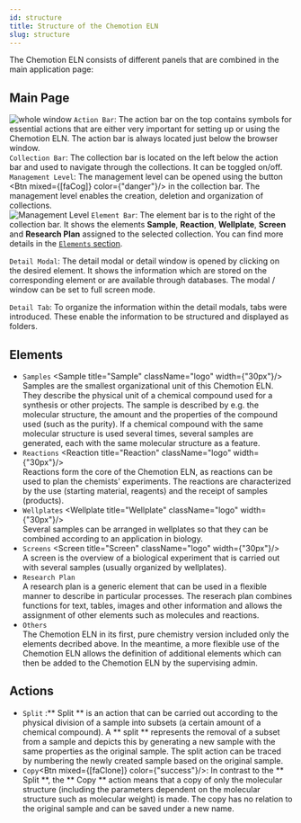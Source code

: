 ```yaml
---
id: structure
title: Structure of the Chemotion ELN
slug: structure
---
```



The Chemotion ELN consists of different panels that are combined in the main application page:
## Main Page
![whole window](/img/screen.png)
`Action Bar`: The action bar on the top contains symbols for essential actions that are either very important for setting up or using the Chemotion ELN. The action bar is always located just below the browser window.  
 `Collection Bar`: The collection bar is located on the left below the action bar and used to navigate through the collections. It can be toggled on/off.  
 `Management Level`: The management level can be opened using the button <Btn mixed={[faCog]} color={"danger"}/> in the collection bar. The management level enables the creation, deletion and organization of collections.  
 ![Management Level](/img/mgmt_lvl.png)
`Element Bar`: The element bar is to the right of the collection bar. It shows the elements <b> Sample</b>, <b> Reaction</b>, <b> Wellplate</b>,  <b> Screen</b> and <b>Research Plan</b> assigned to the selected collection.
You can find more details in the [`Elements` section](#elements).

`Detail Modal`: The detail modal or detail window is opened by clicking on the desired element. It shows the information which are stored on the corresponding element or are available through databases. The modal / window can be set to full screen mode.

`Detail Tab`: To organize the information within the detail modals, tabs were introduced. These enable the information to be structured and displayed as folders.

## Elements
- `Samples` <Sample title="Sample" className="logo"  width={"30px"}/>   
Samples are the smallest organizational unit of this Chemotion ELN. They describe the physical unit of a chemical compound used for a synthesis or other projects. The sample is described by e.g. the molecular structure, the amount and the properties of the compound used (such as the purity). If a chemical compound with the same molecular structure is used several times, several samples are generated, each with the same molecular structure as a feature.
- `Reactions` <Reaction title="Reaction" className="logo"  width={"30px"}/>    
 Reactions form the core of the Chemotion ELN, as reactions can be used to plan the chemists' experiments. The reactions are characterized by the use (starting material, reagents) and the receipt of samples (products).
- `Wellplates` <Wellplate title="Wellplate" className="logo"  width={"30px"}/>    
Several samples can be arranged in wellplates so that they can be combined according to an application in biology.
- `Screens` <Screen title="Screen" className="logo"  width={"30px"}/>     
A screen is the overview of a biological experiment that is carried out with several samples (usually organized by wellplates).
- `Research Plan` <FontAwesomeIcon icon={faFileAlt} size="lg"/>    
A research plan is a generic element that can be used in a flexible manner to describe in particular processes. The reserach plan combines functions for text, tables, images and other information and allows the assignment of other elements such as molecules and reactions.  
- `Others`   
The Chemotion ELN in its first, pure chemistry version included only the elements decribed above. In the meantime, a more flexible use of the Chemotion ELN allows the definition of additional elements which can then be added to the Chemotion ELN by the supervising admin.

## Actions
-  `Split` :** Split ** is an action that can be carried out according to the physical division of a sample into subsets (a certain amount of a chemical compound). A ** split ** represents the removal of a subset from a sample and depicts this by generating a new sample with the same properties as the original sample. The split action can be traced by numbering the newly created sample based on the original sample.
-  `Copy`<Btn mixed={[faClone]} color={"success"}/>: In contrast to the ** Split **, the ** Copy ** action means that a copy of only the molecular structure (including the parameters dependent on the molecular structure such as molecular weight) is made. The copy has no relation to the original sample and can be saved under a new name.
